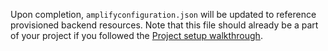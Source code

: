 Upon completion, `amplifyconfiguration.json` will be updated to reference provisioned backend resources.  Note that this file should already be a part of your project if you followed the [Project setup walkthrough](/lib-v1/project-setup/create-application).
